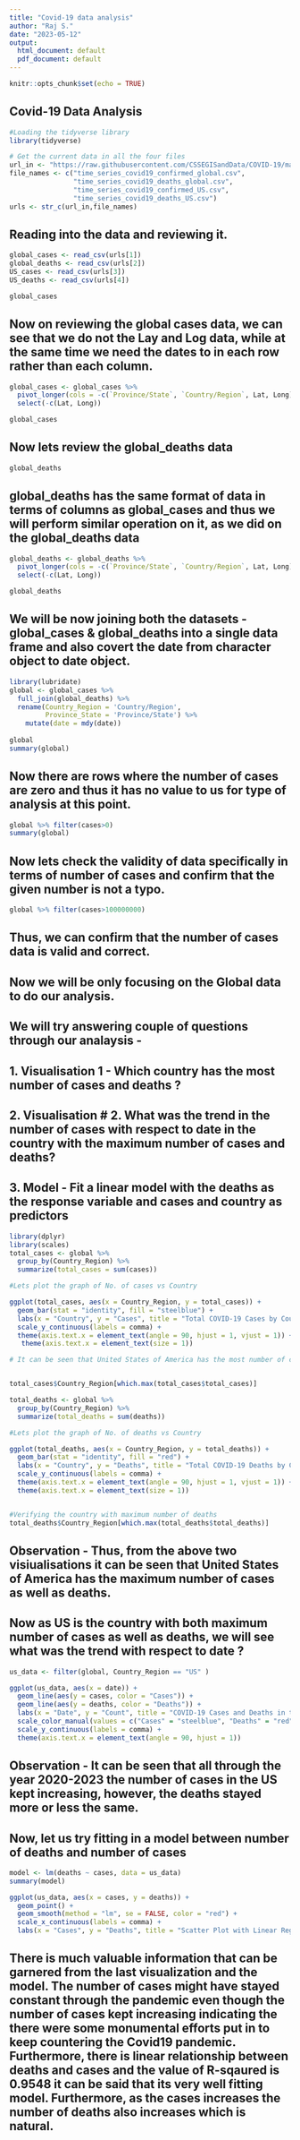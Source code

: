 ```yaml
---
title: "Covid-19 data analysis"
author: "Raj S."
date: "2023-05-12"
output:
  html_document: default
  pdf_document: default
---
```


```r
knitr::opts_chunk$set(echo = TRUE)
```

## Covid-19 Data Analysis

```r
#Loading the tidyverse library
library(tidyverse)
```

```r
# Get the current data in all the four files 
url_in <- "https://raw.githubusercontent.com/CSSEGISandData/COVID-19/master/csse_covid_19_data/csse_covid_19_time_series/"
file_names <- c("time_series_covid19_confirmed_global.csv",
                "time_series_covid19_deaths_global.csv",
                "time_series_covid19_confirmed_US.csv",
                "time_series_covid19_deaths_US.csv")
urls <- str_c(url_in,file_names)
```

## Reading into the data and reviewing it.

```r
global_cases <- read_csv(urls[1])
global_deaths <- read_csv(urls[2])
US_cases <- read_csv(urls[3])
US_deaths <- read_csv(urls[4])

global_cases
```

## Now on reviewing the global cases data, we can see that we do not the Lay and Log data, while at the same time we need the dates to in each row rather than each column.

```r
global_cases <- global_cases %>% 
  pivot_longer(cols = -c(`Province/State`, `Country/Region`, Lat, Long), names_to = "date", values_to = "cases" ) %>%
  select(-c(Lat, Long))

global_cases
```

## Now lets review the global_deaths data

```r
global_deaths
```

## global_deaths has the same format of data in terms of columns as global_cases and thus we will perform similar operation on it, as we did on the global_deaths data

```r
global_deaths <- global_deaths %>% 
  pivot_longer(cols = -c(`Province/State`, `Country/Region`, Lat, Long), names_to = "date", values_to = "deaths" ) %>%
  select(-c(Lat, Long))

global_deaths
```

## We will be now joining both the datasets - global_cases & global_deaths into a single data frame and also covert the date from character object to date object.

```r
library(lubridate)
global <- global_cases %>% 
  full_join(global_deaths) %>%
  rename(Country_Region = 'Country/Region',
         Province_State = 'Province/State') %>% 
    mutate(date = mdy(date))
  
global
summary(global)
```

## Now there are rows where the number of cases are zero and thus it has no value to us for type of analysis at this point.

```r
global %>% filter(cases>0)
summary(global)
```

## Now lets check the validity of data specifically in terms of number of cases and confirm that the given number is not a typo.

```r
global %>% filter(cases>100000000)
```

## Thus, we can confirm that the number of cases data is valid and correct.

## Now we will be only focusing on the Global data to do our analysis.

## We will try answering couple of questions through our analaysis -

## 1. Visualisation 1 - Which country has the most number of cases and deaths ?

## 2. Visualisation \# 2. What was the trend in the number of cases with respect to date in the country with the maximum number of cases and deaths?

## 3. Model - Fit a linear model with the deaths as the response variable and cases and country as predictors

```r
library(dplyr)
library(scales)
total_cases <- global %>%
  group_by(Country_Region) %>% 
  summarize(total_cases = sum(cases))

#Lets plot the graph of No. of cases vs Country 

ggplot(total_cases, aes(x = Country_Region, y = total_cases)) +
  geom_bar(stat = "identity", fill = "steelblue") +
  labs(x = "Country", y = "Cases", title = "Total COVID-19 Cases by Country") +
  scale_y_continuous(labels = comma) + 
  theme(axis.text.x = element_text(angle = 90, hjust = 1, vjust = 1)) +
   theme(axis.text.x = element_text(size = 1))
```

```r

# It can be seen that United States of America has the most number of cases - lets verify it : 


total_cases$Country_Region[which.max(total_cases$total_cases)]

```

```r

total_deaths <- global %>%
  group_by(Country_Region) %>% 
  summarize(total_deaths = sum(deaths))

#Lets plot the graph of No. of deaths vs Country 

ggplot(total_deaths, aes(x = Country_Region, y = total_deaths)) +
  geom_bar(stat = "identity", fill = "red") +
  labs(x = "Country", y = "Deaths", title = "Total COVID-19 Deaths by Country") +
  scale_y_continuous(labels = comma) + 
  theme(axis.text.x = element_text(angle = 90, hjust = 1, vjust = 1)) +
  theme(axis.text.x = element_text(size = 1))


#Verifying the country with maximum number of deaths
total_deaths$Country_Region[which.max(total_deaths$total_deaths)]

```

## Observation - Thus, from the above two visiualisations it can be seen that United States of America has the maximum number of cases as well as deaths.

## Now as US is the country with both maximum number of cases as well as deaths, we will see what was the trend with respect to date ?

```r
us_data <- filter(global, Country_Region == "US" )

ggplot(us_data, aes(x = date)) +
  geom_line(aes(y = cases, color = "Cases")) +
  geom_line(aes(y = deaths, color = "Deaths")) +
  labs(x = "Date", y = "Count", title = "COVID-19 Cases and Deaths in the US") +
  scale_color_manual(values = c("Cases" = "steelblue", "Deaths" = "red")) +
  scale_y_continuous(labels = comma) + 
  theme(axis.text.x = element_text(angle = 90, hjust = 1))

```

## Observation - It can be seen that all through the year 2020-2023 the number of cases in the US kept increasing, however, the deaths stayed more or less the same.

## Now, let us try fitting in a model between number of deaths and number of cases

```r
model <- lm(deaths ~ cases, data = us_data)
summary(model)

ggplot(us_data, aes(x = cases, y = deaths)) +
  geom_point() +
  geom_smooth(method = "lm", se = FALSE, color = "red") +
  scale_x_continuous(labels = comma) + 
  labs(x = "Cases", y = "Deaths", title = "Scatter Plot with Linear Regression Line")

```

## There is much valuable information that can be garnered from the last visualization and the model. The number of cases might have stayed constant through the pandemic even though the number of cases kept increasing indicating the there were some monumental efforts put in to keep countering the Covid19 pandemic. Furthermore, there is linear relationship between deaths and cases and the value of R-sqaured is 0.9548 it can be said that its very well fitting model. Furthermore, as the cases increases the number of deaths also increases which is natural.
